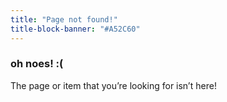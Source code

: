 ```yaml
---
title: "Page not found!"
title-block-banner: "#A52C60"
---
```


### oh noes! :(

The page or item that you’re looking for isn’t here! 
